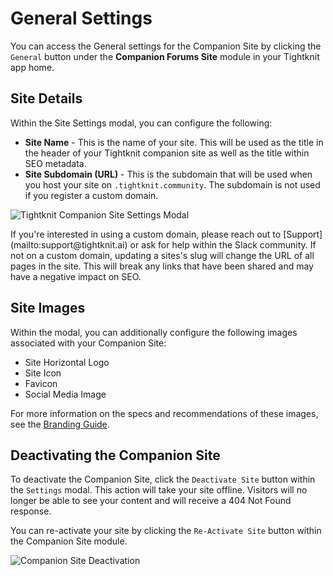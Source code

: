 
# General Settings

You can access the General settings for the Companion Site by clicking the `General` button under the **Companion Forums Site** module in your Tightknit app home.

## Site Details

Within the Site Settings modal, you can configure the following:

- **Site Name** - This is the name of your site.
  This will be used as the title in the header of your Tightknit companion site as well as the title within SEO metadata.
- **Site Subdomain (URL)** - This is the subdomain that will be used when you host your site on `.tightknit.community`. The subdomain is not used if you register a custom domain.

![Tightknit Companion Site Settings Modal](/tightknit-site/site-settings-modal.png)

<Callout type="info" emoji="ℹ️">
  If you're interested in using a custom domain, please reach out to
  [Support](mailto:support@tightknit.ai) or ask for help within the Slack
  community.
</Callout>
<Callout type="warning" emoji="⚠️">
  If not on a custom domain, updating a sites's slug will change the URL of all
  pages in the site. This will break any links that have been shared and may
  have a negative impact on SEO.
</Callout>

## Site Images

Within the modal, you can additionally configure the following images associated with your Companion Site:

- Site Horizontal Logo
- Site Icon
- Favicon
- Social Media Image

For more information on the specs and recommendations of these images, see the [Branding Guide](/branding#image-assets).

## Deactivating the Companion Site

To deactivate the Companion Site, click the `Deactivate Site` button within the `Settings` modal. This action will take your site offline. Visitors will no longer be able to see your content and will receive a 404 Not Found response.

You can re-activate your site by clicking the `Re-Activate Site` button within the Companion Site module.

![Companion Site Deactivation](/tightknit-site/deactivate-site.gif)

